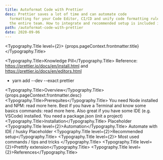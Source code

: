 ```yaml
---
title: Autoformat Code with Prettier
desc: Prettier saves a lot of time and can automate code
  formatting for your Code Editor, CI/CD and unify code formatting rules of
  the entire team. How to integrate and recommended setup is included in this resource.
path: /autoformat-code-with-prettier
date: 2020-09-06
---
```



<Typography.Title level={2}>
  {props.pageContext.frontmatter.title}
</Typography.Title>

<Typography.Title>Knowledge Pill</Typography.Title>
Reference: https://prettier.io/docs/en/install.html and https://prettier.io/docs/en/editors.html

<ul>
  <li>yarn add --dev --exact prettier</li>
</ul>

<Typography.Title>Overview</Typography.Title>
<Text>{props.pageContext.frontmatter.desc}</Text>
<Typography.Title>Prerequites</Typography.Title>
You need Node installed and NPM: read more here. Best if you have a Terminal and
know some basics commands: read more here. Also great if you have some IDE (e.g.
VSCode) installed. You need a package.json (init a project)
<Typography.Title>Installation</Typography.Title>
Placeholder
<Typography.Title level={2}>Automation</Typography.Title>
Automate with IDE / husky Placeholder
<Typography.Title level={2}>Recommended setup</Typography.Title>
<Typography.Title level={2}>
  Most used commands / tips and tricks
</Typography.Title>
<Typography.Title level={2}>Prettify extension</Typography.Title>
<Typography.Title level={2}>References</Typography.Title>
